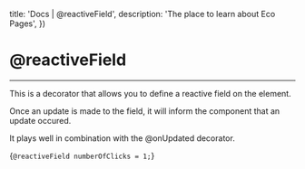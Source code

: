 

  title: 'Docs | @reactiveField',
  description: 'The place to learn about Eco Pages',
})

# @reactiveField
---

This is a decorator that allows you to define a reactive field on the element.

Once an update is made to the field, it will inform the component that an update occured.

It plays well in combination with the @onUpdated decorator.

<CodeBlock lang='typescript'>{`@reactiveField numberOfClicks = 1;`}</CodeBlock>